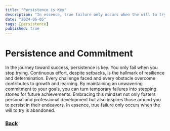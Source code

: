 ```yaml
---
title: "Persistence is Key"
description: "In essence, true failure only occurs when the will to try is abandoned."
date: "2024-06-05"
tags: [persistence]
published: true
---
```

# Persistence and Commitment

In the journey toward success, persistence is key. You only fail when you stop trying. Continuous effort, despite setbacks, is the hallmark of resilience and determination. Every challenge faced and every obstacle overcome contributes to growth and learning. By maintaining an unwavering commitment to your goals, you can turn temporary failures into stepping stones for future achievements. Embracing this mindset not only fosters personal and professional development but also inspires those around you to persist in their endeavors. In essence, true failure only occurs when the will to try is abandoned.

### [Back](https://freepositives.netlify.app/blog)

